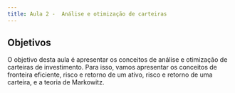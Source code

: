 ```yaml
---
title: Aula 2 -  Análise e otimização de carteiras
---
```


## Objetivos

O objetivo desta aula é apresentar os conceitos de análise e otimização de carteiras de investimento. Para isso, vamos apresentar os conceitos de fronteira eficiente, risco e retorno de um ativo, risco e retorno de uma carteira, e a teoria de Markowitz.